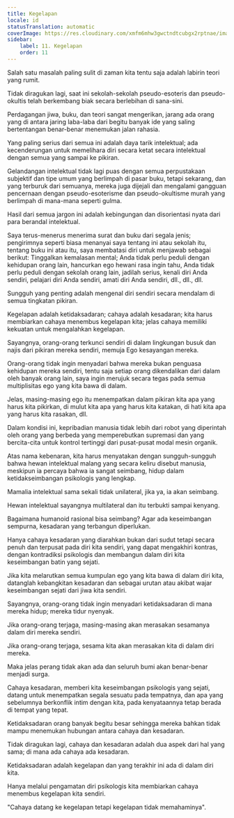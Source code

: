 ```yaml
---
title: Kegelapan
locale: id
statusTranslation: automatic
coverImage: https://res.cloudinary.com/xmfm6mhw3gwctndtcubgx2rptnae/image/upload/v1741354419/small_cover_la_gran_rebelion_28716e29d2.webp
sidebar:
    label: 11. Kegelapan
    order: 11
---
```

Salah satu masalah paling sulit di zaman kita tentu saja adalah labirin teori yang rumit.

Tidak diragukan lagi, saat ini sekolah-sekolah pseudo-esoteris dan pseudo-okultis telah berkembang biak secara berlebihan di sana-sini.

Perdagangan jiwa, buku, dan teori sangat mengerikan, jarang ada orang yang di antara jaring laba-laba dari begitu banyak ide yang saling bertentangan benar-benar menemukan jalan rahasia.

Yang paling serius dari semua ini adalah daya tarik intelektual; ada kecenderungan untuk memelihara diri secara ketat secara intelektual dengan semua yang sampai ke pikiran.

Gelandangan intelektual tidak lagi puas dengan semua perpustakaan subjektif dan tipe umum yang berlimpah di pasar buku, tetapi sekarang, dan yang terburuk dari semuanya, mereka juga dijejali dan mengalami gangguan pencernaan dengan pseudo-esoterisme dan pseudo-okultisme murah yang berlimpah di mana-mana seperti gulma.

Hasil dari semua jargon ini adalah kebingungan dan disorientasi nyata dari para berandal intelektual.

Saya terus-menerus menerima surat dan buku dari segala jenis; pengirimnya seperti biasa menanyai saya tentang ini atau sekolah itu, tentang buku ini atau itu, saya membatasi diri untuk menjawab sebagai berikut: Tinggalkan kemalasan mental; Anda tidak perlu peduli dengan kehidupan orang lain, hancurkan ego hewani rasa ingin tahu, Anda tidak perlu peduli dengan sekolah orang lain, jadilah serius, kenali diri Anda sendiri, pelajari diri Anda sendiri, amati diri Anda sendiri, dll., dll., dll.

Sungguh yang penting adalah mengenal diri sendiri secara mendalam di semua tingkatan pikiran.

Kegelapan adalah ketidaksadaran; cahaya adalah kesadaran; kita harus membiarkan cahaya menembus kegelapan kita; jelas cahaya memiliki kekuatan untuk mengalahkan kegelapan.

Sayangnya, orang-orang terkunci sendiri di dalam lingkungan busuk dan najis dari pikiran mereka sendiri, memuja Ego kesayangan mereka.

Orang-orang tidak ingin menyadari bahwa mereka bukan penguasa kehidupan mereka sendiri, tentu saja setiap orang dikendalikan dari dalam oleh banyak orang lain, saya ingin merujuk secara tegas pada semua multiplisitas ego yang kita bawa di dalam.

Jelas, masing-masing ego itu menempatkan dalam pikiran kita apa yang harus kita pikirkan, di mulut kita apa yang harus kita katakan, di hati kita apa yang harus kita rasakan, dll.

Dalam kondisi ini, kepribadian manusia tidak lebih dari robot yang diperintah oleh orang yang berbeda yang memperebutkan supremasi dan yang bercita-cita untuk kontrol tertinggi dari pusat-pusat modal mesin organik.

Atas nama kebenaran, kita harus menyatakan dengan sungguh-sungguh bahwa hewan intelektual malang yang secara keliru disebut manusia, meskipun ia percaya bahwa ia sangat seimbang, hidup dalam ketidakseimbangan psikologis yang lengkap.

Mamalia intelektual sama sekali tidak unilateral, jika ya, ia akan seimbang.

Hewan intelektual sayangnya multilateral dan itu terbukti sampai kenyang.

Bagaimana humanoid rasional bisa seimbang? Agar ada keseimbangan sempurna, kesadaran yang terbangun diperlukan.

Hanya cahaya kesadaran yang diarahkan bukan dari sudut tetapi secara penuh dan terpusat pada diri kita sendiri, yang dapat mengakhiri kontras, dengan kontradiksi psikologis dan membangun dalam diri kita keseimbangan batin yang sejati.

Jika kita melarutkan semua kumpulan ego yang kita bawa di dalam diri kita, datanglah kebangkitan kesadaran dan sebagai urutan atau akibat wajar keseimbangan sejati dari jiwa kita sendiri.

Sayangnya, orang-orang tidak ingin menyadari ketidaksadaran di mana mereka hidup; mereka tidur nyenyak.

Jika orang-orang terjaga, masing-masing akan merasakan sesamanya dalam diri mereka sendiri.

Jika orang-orang terjaga, sesama kita akan merasakan kita di dalam diri mereka.

Maka jelas perang tidak akan ada dan seluruh bumi akan benar-benar menjadi surga.

Cahaya kesadaran, memberi kita keseimbangan psikologis yang sejati, datang untuk menempatkan segala sesuatu pada tempatnya, dan apa yang sebelumnya berkonflik intim dengan kita, pada kenyataannya tetap berada di tempat yang tepat.

Ketidaksadaran orang banyak begitu besar sehingga mereka bahkan tidak mampu menemukan hubungan antara cahaya dan kesadaran.

Tidak diragukan lagi, cahaya dan kesadaran adalah dua aspek dari hal yang sama; di mana ada cahaya ada kesadaran.

Ketidaksadaran adalah kegelapan dan yang terakhir ini ada di dalam diri kita.

Hanya melalui pengamatan diri psikologis kita membiarkan cahaya menembus kegelapan kita sendiri.

"Cahaya datang ke kegelapan tetapi kegelapan tidak memahaminya".

